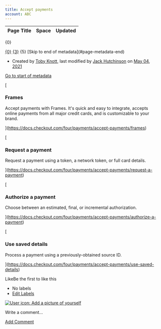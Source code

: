 ```yaml
---
title: Accept payments
account: ABC
---
```


<table class="aui"> <thead> <tr class="header"> <th class="search-result-title">Page Title</th> <th class="search-result-space">Space</th> <th class="search-result-date">Updated</th> </tr> </thead> </table> <p class="search-result-count">{0}</p> <tr class="search-result"> <td class="search-result-title"><a href="{1}" class="content-type-{2}"><span>{0}</span></a></td> <td class="search-result-space"><a class="space" href="/display/{4}/" title="{3}">{3}</a></td> <td class="search-result-date"><span class="date" title="{6}">{5}</span></td> </tr> [Skip to end of metadata](#page-metadata-end)

*   Created by [Toby Knott](    /display/~toby.knott
    ), last modified by [Jack Hutchinson](    /display/~jack.hutchinson
    ) on [May 04, 2021](/pages/diffpagesbyversion.action?pageId=8489755&selectedPageVersions=8&selectedPageVersions=9 "Show changes")

[Go to start of metadata](#page-metadata-start)

[

### Frames

Accept payments with Frames. It's quick and easy to integrate, accepts online payments from all major credit cards, and is customizable to your brand.



](https://docs.checkout.com/four/payments/accept-payments/frames)

[

### Request a payment

Request a payment using a token, a network token, or full card details.



](https://docs.checkout.com/four/payments/accept-payments/request-a-payment)

[

### Authorize a payment

Choose between an estimated, final, or incremental authorization.



](https://docs.checkout.com/four/payments/accept-payments/authorize-a-payment)

[

### Use saved details

Process a payment using a previously-obtained source ID.



](https://docs.checkout.com/four/payments/accept-payments/use-saved-details)

LikeBe the first to like this

*   No labels
*   [Edit Labels](# "Edit Labels (Type 'l')")

[![User icon: Add a picture of yourself](/s/en_GB/7901/abf7b35644d5a5d1d7e4b0969a83e8eb2b569fb5/_/images/icons/profilepics/add_profile_pic.svg)](/users/profile/editmyprofilepicture.action)

Write a comment…

[Add Comment](/display/x/Accept+payments?showComments=true&showCommentArea=true#addcomment)